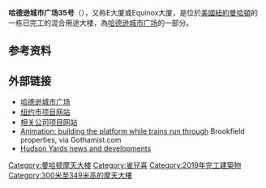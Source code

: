 {{coord|40.754661|N|74.003783|W|region:US-NY_type:landmark|display=title}}
{{Expand|time=2017-02-14T17:36:48+00:00}}
{{Infobox building
|name               = 哈德逊城市广场35号<br>35 Hudson Yards
| image             = Hudson Yards facing east (cropped, 35).jpg
|caption            = 哈德遜城市廣場35號
|building_type      = 混合用途
|location           = 第十一大道和33街交口
|alternate_names    = Tower E<br>Equinox Tower
|coordinates        = 
|status             = 已完工
|roof               = {{convert|1009|ft|m}}
|antenna_spire      = 
|floor_count        = 72
|completion_date    = 2019年
|floor_area         = {{convert|1130000|ft2|m2}}
|architect          = [[Kohn_Pedersen_Fox_Associates|Kohn Pederson Fox]] ''(master planner)''<br> [[David_Childs|David Childs]] 
|main_contractor    = 
|management         = [[Related_Companies|The Related Companies L.P.]]<br>[[Oxford_Properties|Oxford Properties Group Inc.]]
}}

'''哈德逊城市广场35号'''（{{lang-en|35 Hudson Yards}}），又称E大厦或Equinox大厦，是位於[[美國|美國]][[紐約|紐約]][[曼哈頓|曼哈頓]]{{Link-en|曼哈頓西城|West Side (Manhattan)|西城}}的一栋已完工的混合用途大楼，為[[哈德逊城市广场|哈德逊城市广场]]的一部分。

== 参考资料 ==
{{reflist}}

== 外部链接 ==
* [http://www.hudsonyardsnewyork.com/ 哈德逊城市广场]{{Wayback|url=http://www.hudsonyardsnewyork.com/ |date=20201218174519 }}
* [https://web.archive.org/web/20150218025817/http://www.hydc.org/html/home/home.shtml 纽约市项目网站]
* [https://web.archive.org/web/20120718082011/http://www.related.com/destinations/hudsonyards/ 相关公司项目网站]
* [https://web.archive.org/web/20130624075515/http://gothamist.com/2013/01/15/awesome_infrastructure_video_buildi.php#photo-1 Animation: building the platform while trains run through] Brookfield properties, via Gothamist.com
* [http://therealdeal.com/blog/tag/hudson-yards/ Hudson Yards news and developments]{{Wayback|url=http://therealdeal.com/blog/tag/hudson-yards/ |date=20151126063926 }}

[[Category:曼哈顿摩天大楼|Category:曼哈顿摩天大楼]]
[[Category:雀兒喜|Category:雀兒喜]]
[[Category:2019年完工建築物|Category:2019年完工建築物]]
[[Category:300米至349米高的摩天大樓|Category:300米至349米高的摩天大樓]]